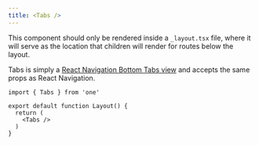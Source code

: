 ```yaml
---
title: <Tabs />
---
```


This component should only be rendered inside a `_layout.tsx` file, where it will serve as the location that children will render for routes below the layout.

Tabs is simply a [React Navigation Bottom Tabs view](https://reactnavigation.org/docs/bottom-tab-navigator) and accepts the same props as React Navigation.

```tsx
import { Tabs } from 'one'

export default function Layout() {
  return (
    <Tabs />
  )
}
```

